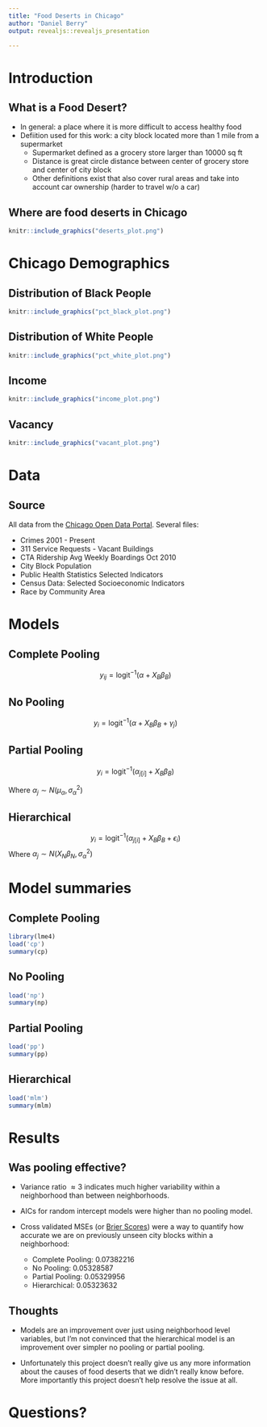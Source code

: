 ```yaml
---
title: "Food Deserts in Chicago"
author: "Daniel Berry"
output: revealjs::revealjs_presentation

--- 
```


# Introduction

## What is a Food Desert? 
- In general: a place where it is more difficult to access healthy food
- Defiition used for this work: a city block located more than 1 mile from a supermarket
	- Supermarket defined as a grocery store larger than 10000 sq ft
	- Distance is great circle distance between center of grocery store and center of city block
	- Other definitions exist that also cover rural areas and take into account car ownership (harder to travel w/o a car)

## Where are food deserts in Chicago

```r
knitr::include_graphics("deserts_plot.png")
```

# Chicago Demographics

## Distribution of Black People

```r
knitr::include_graphics("pct_black_plot.png")
```

## Distribution of White People

```r
knitr::include_graphics("pct_white_plot.png")
```

## Income 

```r
knitr::include_graphics("income_plot.png")
```

## Vacancy 
```r
knitr::include_graphics("vacant_plot.png")
```

# Data 

## Source
All data from the [Chicago Open Data Portal](https://data.cityofchicago.org). Several files:

- Crimes 2001 - Present 
- 311 Service Requests - Vacant Buildings
- CTA Ridership Avg Weekly Boardings Oct 2010
- City Block Population
- Public Health Statistics Selected Indicators 
- Census Data: Selected Socioeconomic Indicators
- Race by Community Area

# Models 

## Complete Pooling
 
$$ y_{ij} = \text{logit}^{-1}\left( \alpha + X_{B}\beta_{B}  \right) $$

## No Pooling

$$ y_{i} = \text{logit}^{-1}\left( \alpha + X_{B}\beta_{B} +  \gamma_j  \right) $$

## Partial Pooling 

$$ y_{i} = \text{logit}^{-1}\left( \alpha_{j[i]} + X_{B}\beta_{B}  \right) $$

Where $\alpha_j \sim N(\mu_\alpha, \sigma^2_\alpha)$

## Hierarchical

$$ y_{i} = \text{logit}^{-1}\left( \alpha_{j[i]} + X_{B}\beta_{B} +  \epsilon_i \right) $$
Where $\alpha_j \sim N(X_N \beta_N, \sigma^2_\alpha)$

# Model summaries 

## Complete Pooling

```r
library(lme4)
load('cp')
summary(cp)
```

## No Pooling 

```r
load('np')
summary(np)
```

## Partial Pooling 

```r
load('pp')
summary(pp)
```

## Hierarchical

```r
load('mlm')
summary(mlm)
```

# Results 

## Was pooling effective?

- Variance ratio $\approx 3$ indicates much higher variability within a neighborhood than between neighborhoods. 

- AICs for random intercept models were higher than no pooling model. 

- Cross validated MSEs (or [Brier Scores](https://en.wikipedia.org/wiki/Brier_score)) were a way to quantify how accurate we are on previously unseen city blocks within a neighborhood: 
	- Complete Pooling:  0.07382216 
    - No Pooling: 0.05328587 
    - Partial Pooling:  0.05329956 
    - Hierarchical: 0.05323632 

## Thoughts

- Models are an improvement over just using neighborhood level variables, but I'm not convinced that the hierarchical model is an improvement over simpler no pooling or partial pooling. 

- Unfortunately this project doesn't really give us any more information about the causes of food deserts that we didn't really know before. More importantly this project doesn't help resolve the issue at all. 

# Questions?

